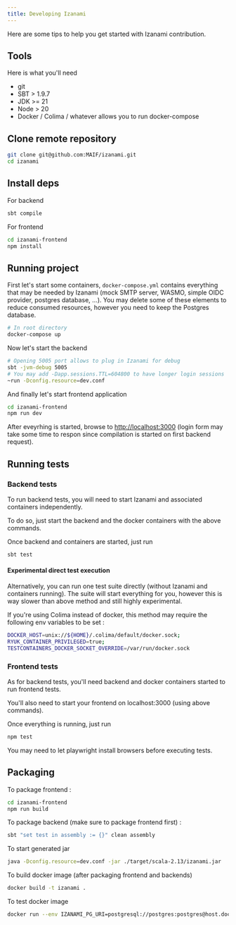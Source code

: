 ```yaml
---
title: Developing Izanami
---
```


Here are some tips to help you get started with Izanami contribution.

## Tools

Here is what you'll need

- git
- SBT > 1.9.7
- JDK >= 21
- Node > 20
- Docker / Colima / whatever allows you to run docker-compose

## Clone remote repository

```sh
git clone git@github.com:MAIF/izanami.git
cd izanami
```

## Install deps

For backend

```sh
sbt compile
```

For frontend

```sh
cd izanami-frontend
npm install
```

## Running project

First let's start some containers, `docker-compose.yml` contains everything that may be needed by Izanami (mock SMTP server, WASMO, simple OIDC provider, postgres database, ...).
You may delete some of these elements to reduce consumed resources, however you need to keep the Postgres database.

```sh
# In root directory
docker-compose up
```

Now let's start the backend

```sh
# Opening 5005 port allows to plug in Izanami for debug
sbt -jvm-debug 5005
# You may add -Dapp.sessions.TTL=604800 to have longer login sessions
~run -Dconfig.resource=dev.conf
```

And finally let's start frontend application

```sh
cd izanami-frontend
npm run dev
```

After eveyrhing is started, browse to [http://localhost:3000](http://localhost:3000) (login form may take some time to respon since compilation is started on first backend request).

## Running tests

### Backend tests

To run backend tests, you will need to start Izanami and associated containers independently.

To do so, just start the backend and the docker containers with the above commands.

Once backend and containers are started, just run

```sh
sbt test
```

#### Experimental direct test execution

Alternatively, you can run one test suite directly (without Izanami and containers running). The suite will start everything for you, however this is way slower than above method and still highly experimental.

If you're using Colima instead of docker, this method may require the following env variables to be set :

```sh
DOCKER_HOST=unix://${HOME}/.colima/default/docker.sock;
RYUK_CONTAINER_PRIVILEGED=true;
TESTCONTAINERS_DOCKER_SOCKET_OVERRIDE=/var/run/docker.sock
```

### Frontend tests

As for backend tests, you'll need backend and docker containers started to run frontend tests.

You'll also need to start your frontend on localhost:3000 (using above commands).

Once everything is running, just run

```sh
npm test
```

You may need to let playwright install browsers before executing tests.

## Packaging

To package frontend :

```sh
cd izanami-frontend
npm run build
```

To package backend (make sure to package frontend first) :

```sh
sbt "set test in assembly := {}" clean assembly
```

To start generated jar

```sh
java -Dconfig.resource=dev.conf -jar ./target/scala-2.13/izanami.jar
```

To build docker image (after packaging frontend and backends)

```sh
docker build -t izanami .
```

To test docker image

```sh
docker run --env IZANAMI_PG_URI=postgresql://postgres:postgres@host.docker.internal:5432/postgres -p 9000:9000 izanami
```
